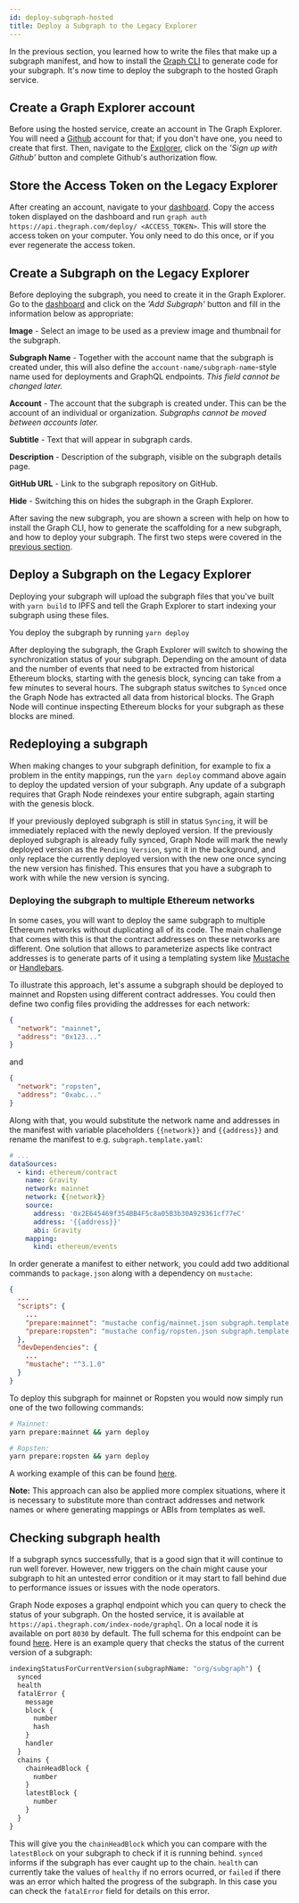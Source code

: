 ```yaml
---
id: deploy-subgraph-hosted
title: Deploy a Subgraph to the Legacy Explorer
---
```


In the previous section, you learned how to write the files that make up a
subgraph manifest, and how to install the
[Graph CLI](https://github.com/graphprotocol/graph-cli) to generate code
for your subgraph. It's now time to deploy the subgraph to the hosted Graph
service.

## Create a Graph Explorer account

Before using the hosted service, create an account
in The Graph Explorer. You will need a [Github](https://github.com/)
account for that; if you don't have one, you need to create that
first. Then, navigate to the [Explorer](https://thegraph.com/explorer/),
click on the _'Sign up with Github'_ button and complete Github's
authorization flow.

## Store the Access Token on the Legacy Explorer

After creating an account, navigate to your
[dashboard](https://thegraph.com/explorer/dashboard). Copy the access token
displayed on the dashboard and run `graph auth https://api.thegraph.com/deploy/ <ACCESS_TOKEN>`. This will store the access token on your computer. You only
need to do this once, or if you ever regenerate the access token.

## Create a Subgraph on the Legacy Explorer

Before deploying the subgraph, you need to create it in the Graph
Explorer. Go to the [dashboard](https://thegraph.com/explorer/dashboard)
and click on the _'Add Subgraph'_ button and fill in the information below as appropriate:

**Image** - Select an image to be used as a preview image and thumbnail for the subgraph.

**Subgraph Name** - Together with the account name that the subgraph is created under,
this will also define the `account-name/subgraph-name`-style name
used for deployments and GraphQL endpoints. _This field cannot
be changed later._

**Account** - The account that the subgraph is created under. This can be the account of an individual or organization. _Subgraphs cannot be moved between accounts later._

**Subtitle** - Text that will appear in subgraph cards.

**Description** - Description of the subgraph, visible on the subgraph details page.

**GitHub URL** - Link to the subgraph repository on GitHub.

**Hide** - Switching this on hides the subgraph in the Graph Explorer.

After saving the new subgraph, you are shown a screen with help on how to
install the Graph CLI, how to generate the scaffolding for a new subgraph,
and how to deploy your subgraph. The first two steps were covered in the
[previous section](/developer/define-subgraph-hosted).

## Deploy a Subgraph on the Legacy Explorer

Deploying your subgraph will upload the subgraph files that you've built
with `yarn build` to IPFS and tell the Graph Explorer to start indexing
your subgraph using these files.

You deploy the subgraph by running `yarn deploy`

After deploying the subgraph, the Graph Explorer will switch to showing
the synchronization status of your subgraph. Depending on the amount of
data and the number of events that need to be extracted from historical
Ethereum blocks, starting with the genesis block, syncing can take from a
few minutes to several hours. The subgraph status switches to `Synced` once
the Graph Node has extracted all data from historical blocks. The Graph
Node will continue inspecting Ethereum blocks for your subgraph as these
blocks are mined.

## Redeploying a subgraph

When making changes to your subgraph definition, for example to fix a
problem in the entity mappings, run the `yarn deploy`
command above again to deploy the updated version of your subgraph. Any
update of a subgraph requires that Graph Node reindexes your entire
subgraph, again starting with the genesis block.

If your previously deployed subgraph is still in status `Syncing`, it will
be immediately replaced with the newly deployed version. If the previously
deployed subgraph is already fully synced, Graph Node will mark the newly
deployed version as the `Pending Version`, sync it in the background, and
only replace the currently deployed version with the new one once syncing
the new version has finished. This ensures that you have a subgraph to work
with while the new version is syncing.

### Deploying the subgraph to multiple Ethereum networks

In some cases, you will want to deploy the same subgraph to multiple Ethereum
networks without duplicating all of its code. The main challenge that comes
with this is that the contract addresses on these networks are different. One
solution that allows to parameterize aspects like contract addresses is to
generate parts of it using a templating system like
[Mustache](https://mustache.github.io/) or [Handlebars](https://handlebarsjs.com/).

To illustrate this approach, let's assume a subgraph should be deployed to
mainnet and Ropsten using different contract addresses. You could then define
two config files providing the addresses for each network:

```json
{
  "network": "mainnet",
  "address": "0x123..."
}
```

and

```json
{
  "network": "ropsten",
  "address": "0xabc..."
}
```

Along with that, you would substitute the network name and addresses in the
manifest with variable placeholders `{{network}}` and `{{address}}` and
rename the manifest to e.g. `subgraph.template.yaml`:

```yaml
# ...
dataSources:
  - kind: ethereum/contract
    name: Gravity
    network: mainnet
    network: {{network}}
    source:
      address: '0x2E645469f354BB4F5c8a05B3b30A929361cf77eC'
      address: '{{address}}'
      abi: Gravity
    mapping:
      kind: ethereum/events
```

In order generate a manifest to either network, you could add two additional
commands to `package.json` along with a dependency on `mustache`:

```json
{
  ...
  "scripts": {
    ...
    "prepare:mainnet": "mustache config/mainnet.json subgraph.template.yaml > subgraph.yaml",
    "prepare:ropsten": "mustache config/ropsten.json subgraph.template.yaml > subgraph.yaml"
  },
  "devDependencies": {
    ...
    "mustache": "^3.1.0"
  }
}
```

To deploy this subgraph for mainnet or Ropsten you would now simply run
one of the two following commands:

```sh
# Mainnet:
yarn prepare:mainnet && yarn deploy

# Ropsten:
yarn prepare:ropsten && yarn deploy
```

A working example of this can be found [here](https://github.com/graphprotocol/example-subgraph/tree/371232cf68e6d814facf5e5413ad0fef65144759).

**Note:** This approach can also be applied more complex situations,
where it is necessary to substitute more than contract addresses and
network names or where generating mappings or ABIs from templates as
well.

## Checking subgraph health

If a subgraph syncs successfully, that is a good sign that it will continue to
run well forever. However, new triggers on the chain might cause your subgraph
to hit an untested error condition or it may start to fall behind due to
performance issues or issues with the node operators.

Graph Node exposes a graphql endpoint which you can query to check the status of your subgraph. On
the hosted service, it is available at `https://api.thegraph.com/index-node/graphql`. On a local
node it is available on port `8030` by default. The full schema for this endpoint can be found
[here](https://github.com/graphprotocol/graph-node/blob/master/server/index-node/src/schema.graphql).
Here is an example query that checks the status of the current version of a subgraph:

```graphql
indexingStatusForCurrentVersion(subgraphName: "org/subgraph") {
  synced
  health
  fatalError {
    message
    block {
      number
      hash
    }
    handler
  }
  chains {
    chainHeadBlock {
      number
    }
    latestBlock {
      number
    }
  }
}
```

This will give you the `chainHeadBlock` which you can compare with the
`latestBlock` on your subgraph to check if it is running behind. `synced`
informs if the subgraph has ever caught up to the chain. `health` can currently
take the values of `healthy` if no errors ocurred, or `failed` if there was an
error which halted the progress of the subgraph. In this case you can check the
`fatalError` field for details on this error.
